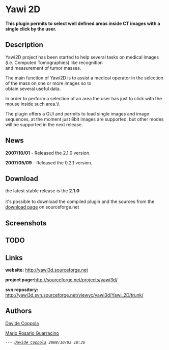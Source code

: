 = Yawi 2D =

'''This plugin permits to select well defined areas inside CT images with a single click by the user.'''

== Description ==

Yawi2D project has been started to help several tasks on medical images (i.e. Computed Tomographies) like recognition <br />and measurement of tumor masses.

The main function of Yawi2D is to assist a medical operator in the selection of the mass on one or more images so to<br />obtain several useful data.

In order to perform a selection of an area the user has just to click with the mouse inside such area.\\

The plugin offers a GUI and permits to load single images and image sequences, at the moment just 8bit images are supported, but other modes will be supported in the next release.

== News ==

'''2007/10/01''' - Released the 2.1.0 version.

'''2007/05/09''' - Released the 0.2.1 version.

== Download ==

the latest stable release is the '''2.1.0<br />'''<br />it's possible to download the compiled plugin and the sources from the [[http://sourceforge.net/project/showfiles.php?group_id=109017|download page]] on sourceforge.net

== Screenshots ==

{{:plugin:segmentation:yawi_2d:single_image_8bit.png|working with a single image}} {{:plugin:segmentation:yawi_2d:sequence-image.png|8bit color mode working with a sequence of images}}




== TODO ==



== Links ==

'''website:''' http://yawi3d.sourceforge.net

'''project page: '''http://sourceforge.net/projects/yawi3d/

'''svn repository:''' http://yawi3d.svn.sourceforge.net/viewvc/yawi3d/Yawi_2D/trunk/

== Authors ==

[[http://m3xican.marsnomercy.org|Davide Coppola]]

[[http://pixel.dma.unina.it/~mariog/|Mario Rosario Guarracino]]

 --- ''[[|Davide Coppola]] 2008/10/03 10:36''
